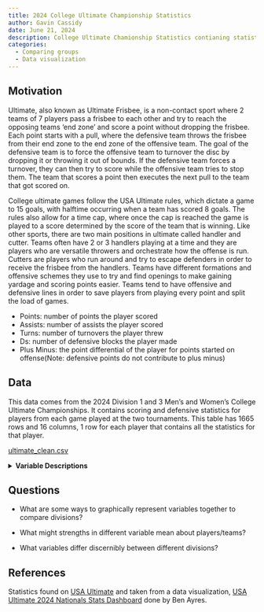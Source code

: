 ```yaml
---
title: 2024 College Ultimate Championship Statistics
author: Gavin Cassidy
date: June 21, 2024
description: College Ultimate Chamionship Statistics contianing statistics from the 2024 Division 1 and 3 Men's and Women's Ultimate Championships 
categories:
  - Comparing groups
  - Data visualization
---
```


## Motivation

Ultimate, also known as Ultimate Frisbee, is a non-contact sport where 2 teams of 7 players pass a frisbee to each other and try to reach the opposing teams 'end zone' and score a point without dropping the frisbee. Each point starts with a pull, where the defensive team throws the frisbee from their end zone to the end zone of the offensive team. The goal of the defensive team is to force the offensive team to turnover the disc by dropping it or throwing it out of bounds. If the defensive team forces a turnover, they can then try to score while the offensive team tries to stop them. The team that scores a point then executes the next pull to the team that got scored on.

College ultimate games follow the USA Ultimate rules, which dictate a game to 15 goals, with halftime occurring when a team has scored 8 goals. The rules also allow for a time cap, where once the cap is reached the game is played to a score determined by the score of the team that is winning. Like other sports, there are two main positions in ultimate called handler and cutter. Teams often have 2 or 3 handlers playing at a time and they are players who are versatile throwers and orchestrate how the offense is run. Cutters are players who run around and try to escape defenders in order to receive the frisbee from the handlers. Teams have different formations and offensive schemes they use to try and find openings to make gaining yardage and scoring points easier. Teams tend to have offensive and defensive lines in order to save players from playing every point and split the load of games.

::: {.callout-note collapse="true" title="Measured Statistics" appearance="minimal"}
-   Points: number of points the player scored
-   Assists: number of assists the player scored
-   Turns: number of turnovers the player threw
-   Ds: number of defensive blocks the player made
-   Plus Minus: the point differential of the player for points started on offense(Note: defensive points do not contribute to plus minus)
:::

## Data

This data comes from the 2024 Division 1 and 3 Men's and Women's College Ultimate Championships. It contains scoring and defensive statistics for players from each game played at the two tournaments. This table has 1665 rows and 16 columns, 1 row for each player that contains all the statistics for that player.

[ultimate_clean.csv](ultimate_clean.csv)

<details>

<summary><b>Variable Descriptions</b></summary>

| Variable         | Description                                               |
|--------------------------|----------------------------------------------|
| player           | player name                                               |
| level            | the level that the player was competing at                |
| gender           | gender of the player's division                           |
| division         | level and gender of the competing player's division       |
| team_name        | full name of the players team                             |
| Turns            | the number of turnovers the player threw                  |
| Ds               | the number of defensive blocks the player made            |
| Assists          | the number of assists the player threw                    |
| Points           | the number of points the player scored                    |
| plus_minus       | the point differential of the player for offensive points |
| team_games       | the number of games played                                |
| turns_per_game   | the average turnovers per game                            |
| ds_per_game      | the average defensive blocks per game                     |
| ast_per_game     | the average assists per game                              |
| pts_per_game     | the average pts per game                                  |
| pls_mns_per_game | the average plus minus per game                           |

::: {.callout-note collapse="true" title="Background Information" appearance="minimal"}
-   The 2024 Division 3 College Ultimate Championships took place May 18th-20th, where St. Olaf's Berzerkers won the Men's Championship over Williams WUFO. In the Women's Championship, Portland UPRoar defeated Carleton College Eclipse in the finals. Each division had 16 teams.

-   The 2024 Division 1 College Ultimate Championships took place May 24th-27th, where Brown Brownian Motion defeated Cal Poly-SLO Slocore in the Men's Championship. North Carolina Pleiades defeated Stanford Superfly in the Women's Championship. Each division had 20 teams.
:::

</details>

## Questions

-   What are some ways to graphically represent variables together to compare divisions?

-   What might strengths in different variable mean about players/teams?

-   What variables differ discernibly between different divisions?

## References

Statistics found on [USA Ultimate](https://play.usaultimate.org/) and taken from a data visualization, [USA Ultimate 2024 Nationals Stats Dashboard](https://public.tableau.com/app/profile/ben.ayres7024/viz/USAU2024CollegeNationals/Dashboard1) done by Ben Ayres.
